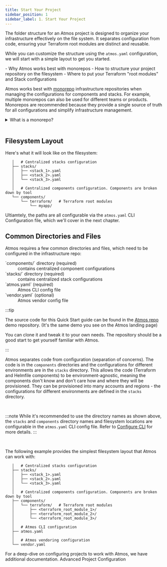 ```yaml
---
title: Start Your Project
sidebar_position: 1
sidebar_label: 1. Start Your Project
---
```


<Intro>
The folder structure for an Atmos project is designed to organize your infrastructure effectively on the file system. It separates configuration from code, ensuring your Terraform root modules are distinct and reusable. 
</Intro>

While you can customize the structure using the `atmos.yaml` configuration, we will start with a simple layout to get you started.

<KeyPoints>
- Why Atmos works best with monorepos
- How to structure your project repository on the filesystem
- Where to put your Terraform "root modules" and Stack configurations
</KeyPoints>


Atmos works best with [monorepo](https://en.wikipedia.org/wiki/Monorepo) infrastructure repositories when managing the configurations for components
and stacks. For example, multiple monorepos can also be used for different teams or products. Monorepos are recommended because they provide a single source of truth for all configurations and simplify infrastructure management.


<details>
<summary>What is a monorepo?</summary>

A "monorepo" is a version-controlled repository that stores all the code, configurations and scripts for the entire infrastructure composed of individual components with independent lifecycles. Monorepos usually improve collaboration, CI/CD build speed, and overall productivity. A monorepo should not be confused with a [monolith](https://en.wikipedia.org/wiki/Monolithic_application), which is a single, often large, codebase for an application.

Polyrepo architectures consist of several version-controlled repositories for code, configurations and scripts for different parts of the infrastructure. For example, depending on various requirements (including security, lifecycle management, access control, audit, etc.), separate repositories can be used to manage infrastructure per account (e.g. `dev`, `staging`, `prod`), per service, or per team.
</details>

<br/>


## Filesystem Layout


Here's what it will look like on the filesystem:

```console
   │   # Centralized stacks configuration
   ├── stacks/
   │   ├── <stack_1>.yaml
   │   ├── <stack_2>.yaml
   │   └── <stack_3>.yaml
   │  
   │   # Centralized components configuration. Components are broken down by tool
   └── components/
       └── terraform/   # Terraform root modules
           └── myapp/
```

Ultiamtely, the paths are all configurable via the `atmos.yaml` CLI Configuration file, which we'll cover in the next chapter.

## Common Directories and Files

Atmos requires a few common directories and files, which need to be configured in the infrastructure repo:

<dl>
  <dt>`components/` directory (required)</dt>
  <dd>contains centralized component configurations</dd>
  
  <dt>`stacks/` directory (required)</dt>
  <dd>contains centralized stack configurations</dd>
  
  <dt>`atmos.yaml` (required)</dt>
  <dd>Atmos CLI config file</dd>
  
  <dt>`vendor.yaml` (optional)</dt>
  <dd>Atmos vendor config file</dd>

</dl>

:::tip

The source code for this Quick Start guide can be found in the [Atmos repo](https://github.com/cloudposse/atmos/tree/master/examples/demo-stacks) demo repository.
(It's the same demo you see on the Atmos landing page)

You can clone it and tweak it to your own needs. The repository should be a good start to get yourself familiar with Atmos.

:::

Atmos separates code from configuration (separation of concerns). The code is in the `components` directories and the configurations for different environments are in the `stacks` directory. This allows the code (Terraform and Helmfile components) to be environment-agnostic, meaning the components don't know and don't care how and where they will be provisioned. They can be provisioned into many accounts and regions - the configurations for different environments are defined in the `stacks` directory.

<br/>

:::note
While it's recommended to use the directory names as shown above, the `stacks` and `components` directory names and filesystem locations are
configurable in the `atmos.yaml` CLI config file. Refer to [Configure CLI](/quick-start/advanced/configure-cli) for more details.
:::

<br/>

The following example provides the simplest filesystem layout that Atmos can work with:

```console
   │   # Centralized stacks configuration
   ├── stacks/
   │   ├── <stack_1>.yaml
   │   ├── <stack_2>.yaml
   │   └── <stack_3>.yaml
   │  
   │   # Centralized components configuration. Components are broken down by tool
   ├── components/
   │   └── terraform/   # Terraform root modules
   │       ├── <terraform_root_module_1>/
   │       ├── <terraform_root_module_2>/
   │       └── <terraform_root_module_3>/
   │
   │   # Atmos CLI configuration
   ├── atmos.yaml
   │ 
   │   # Atmos vendoring configuration
   └── vendor.yaml
```



<ActionCard title="Want to go deeper on this topic?">
    For a deep-dive on configuring projects to work with Atmos, we have additional documentation.
    <PrimaryCTA to="/core-concepts/projects">Advanced Project Configuration</PrimaryCTA>
</ActionCard>



